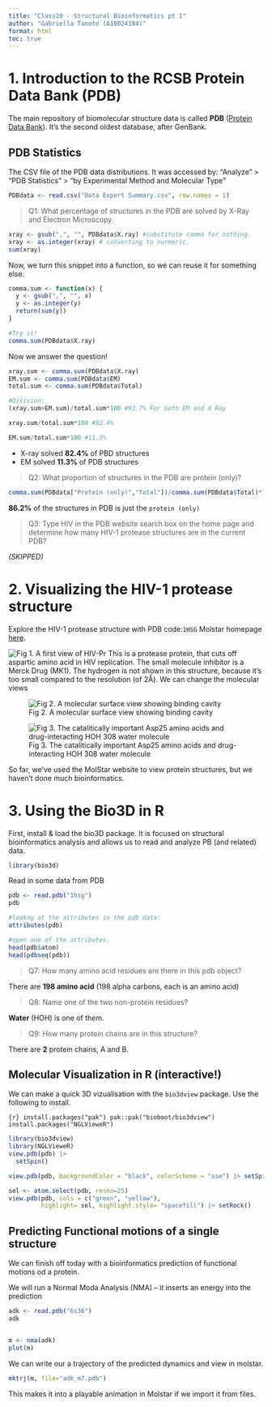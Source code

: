 ```yaml
---
title: "Class10 - Structural Bioinformatics pt 1"
author: "Gabriella Tanoto (A18024184)"
format: html
toc: true
---
```


# 1. Introduction to the RCSB Protein Data Bank (PDB)


The main repository of biomolecular structure data is called **PDB** ([Protein Data Bank](http://www.rcsb.org/)). It's the second oldest database, after GenBank.

## PDB Statistics

The CSV file of the PDB data distributions. It was accessed by:
“Analyze” > “PDB Statistics” > “by Experimental Method and Molecular Type”

```r
PDBdata <- read.csv("Data Export Summary.csv", row.names = 1)

```

> Q1: What percentage of structures in the PDB are solved by X-Ray and Electron Microscopy.

```r

xray <- gsub(",", "", PDBdata$X.ray) #substitute comma for nothing.
xray <- as.integer(xray) # converting to nurmeric.
sum(xray)

```
Now, we turn this snippet into a function, so we can reuse it for something else. 

```r
comma.sum <- function(x) {
  y <- gsub(",", "", x)
  y <- as.integer(y)
  return(sum(y))
}

#Try it!
comma.sum(PDBdata$X.ray)
```

Now we answer the question!

```r
xray.sum <- comma.sum(PDBdata$X.ray)
EM.sum <- comma.sum(PDBdata$EM)
total.sum <- comma.sum(PDBdata$Total)

#Division:
(xray.sum+EM.sum)/total.sum*100 #93.7% For both EM and X Ray

xray.sum/total.sum*100 #82.4%

EM.sum/total.sum*100 #11.3%
```

- X-ray solved **82.4%** of PBD structures
- EM solved **11.3%** of PDB structures

> Q2: What proportion of structures in the PDB are protein (only)?

```r
comma.sum(PDBdata["Protein (only)","Total"])/comma.sum(PDBdata$Total)*100
```
**86.2%** of the structures in PDB is just the `protein (only)`

> Q3: Type HIV in the PDB website search box on the home page and determine how many HIV-1 protease structures are in the current PDB?

*(SKIPPED)*


# 2. Visualizing the HIV-1 protease structure

Explore the HIV-1 protease structure with PDB code:`1HSG`
Molstar homepage [here](https://molstar.org/viewer/).

![Fig 1. A first view of HIV-Pr](1HSG.png)
This is a protease protein, that cuts off aspartic amino acid in HIV replication. The small molecule inhibitor is a Merck Drug (MK1). The hydrogen is not shown in this structure, because it's too small compared to the resolution (of 2Å). We can change the molecular views

![Fig 2. A molecular surface view showing binding cavity](1HSGMolSurface.png)


![Fig 3. The catalitically important Asp25 amino acids and drug-interacting HOH 308 water molecule](1HSGSmallMol.png)

So far, we've used the MolStar website to view protein structures, but we haven't done much bioinformatics.

# 3. Using the Bio3D in R

First, install & load the bio3D package. It is focused on structural bioinformatics analysis and allows us to read and analyze PB (and related) data. 

```r
library(bio3d)
```

Read in some data from PDB
```r
pdb <- read.pdb("1hsg")
pdb
```

```r
#lookng at the attributes in the pdb data:
attributes(pdb)

#open one of the attributes.
head(pdb$atom)
head(pdbseq(pdb))

```
> Q7: How many amino acid residues are there in this pdb object? 

There are **198 amino acid** (198 alpha carbons, each is an amino acid)

> Q8: Name one of the two non-protein residues? 

**Water** (HOH) is one of them.

> Q9: How many protein chains are in this structure? 

There are **2** protein chains, A and B. 

## Molecular Visualization in R (interactive!)

We can make a quick 3D vizualisation with the `bio3dview` package.
Use the following to install.

`{r}
install.packages("pak")
pak::pak("bioboot/bio3dview")
install.packages("NGLVieweR")`

```r
library(bio3dview)
library(NGLVieweR)
view.pdb(pdb) |>
  setSpin()

view.pdb(pdb, backgroundColor = "black", colorScheme = "sse") |> setSpin()
```

```r
sel <- atom.select(pdb, resno=25)
view.pdb(pdb, cols = c("green", "yellow"),
         highlight= sel, highlight.style= "spacefill") |> setRock()
```

## Predicting Functional motions of a single structure

We can finish off today with a bioinformatics prediction of functional motions od a protein.

We will run a Normal Moda Analysis (NMA) -- it inserts an energy into the prediction 

```r
adk <- read.pdb("6s36")
adk


m <- nma(adk)
plot(m)

```

We can write our a trajectory of the predicted dynamics and view in molstar.
```r
mktrj(m, file="adk_m7.pdb")
```

This makes it into a playable animation in Molstar if we import it from files. 
